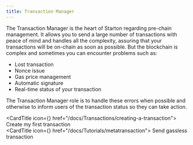 ```yaml
---
title: Transaction Manager
---
```


The Transaction Manager is the heart of Starton regarding pre-chain management. It allows you to send a large number of transactions with peace of mind and handles all the complexity, assuring that your transactions will be on-chain as soon as possible. But the blockchain is complex and sometimes you can encounter problems such as:

- Lost transaction
- Nonce issue
- Gas price management
- Automatic signature
- Real-time status of your transaction

The Transaction Manager role is to handle these errors when possible and otherwise to inform users of the transaction status so they can take action.

<CardTitle icon={<Starton fill='primary' />} href="/docs/Transactions/creating-a-transaction">
Create my first transaction
</CardTitle>
<br/>
<CardTitle icon={<Starton fill='primary' />} href="/docs/Tutorials/metatransaction">
Send gassless transaction
</CardTitle>
<br/>